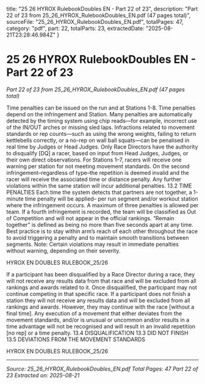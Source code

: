   title: "25 26 HYROX RulebookDoubles EN - Part 22 of 23",
  description: "Part 22 of 23 from 25_26_HYROX_RulebookDoubles_EN.pdf (47 pages total)",
  sourceFile: "25_26_HYROX_RulebookDoubles_EN.pdf",
  totalPages: 47,
  category: "pdf",
  part: 22,
  totalParts: 23,
  extractedDate: "2025-08-21T23:28:46.984Z"
}

# 25 26 HYROX RulebookDoubles EN - Part 22 of 23

*Part 22 of 23 from 25_26_HYROX_RulebookDoubles_EN.pdf (47 pages total)*

Time penalties can be issued on the run and at Stations
1-8. Time penalties depend on the infringement and
Station.
Many penalties are automatically detected by the
timing system using chip reads—for example,
incorrect use of the IN/OUT arches or missing sled
laps.
Infractions related to movement standards or rep
counts—such as using the wrong weights, failing to
return kettlebells correctly, or a no-rep on wall ball
squats—can be penalised in real time by Judges or
Head Judges.
Only Race Directors have the authority to disqualify
[DQ] a racer, based on input from Head Judges,
Judges, or their own direct observations.
For Stations 1–7, racers will receive one warning
per station for not meeting movement standards.
On the second infringement–regardless of type–the
repetition is deemed invalid and the racer will receive
the associated time or distance penalty. Any further
violations within the same station will incur additional
penalties.
13.2 TIME PENALTIES
Each time the system detects that partners are not
together, a 1-minute time penalty will be applied–
per run segment and/or workout station where the
infringement occurs. A maximum of three penalties
is allowed per team.
If a fourth infringement is recorded, the team will be
classified as Out of Competition and will not appear in
the official rankings.
“Remain together” is defined as being no more than
five seconds apart at any time. Best practice is to stay
within arm’s reach of each other throughout the race
to avoid triggering a penalty and to maintain smooth
transitions between segments.
Note: Certain violations may result in immediate penalties
without warning, depending on their severity.

HYROX EN DOUBLES RULEBOOK_25/26

If a participant has been disqualified by a Race Director
during a race, they will not receive any results data
from that race and will be excluded from all rankings
and awards related to it.
Once disqualified, the participant may not continue
competing in that specific race.
If a participant does not finish a station they will not
receive any results data and will be excluded from all
rankings and awards. However, they may continue
with the race [without a final time].
Any execution of a movement that either deviates
from the movement standards, and/or is unusual or
uncommon and/or results in a time advantage will not
be recognised and will result in an invalid repetition
[no rep] or a time penalty.
13.4 DISQUALIFICATION
13.3 DID NOT FINISH
13.5 DEVIATIONS FROM THE
MOVEMENT STANDARDS

HYROX EN DOUBLES RULEBOOK_25/26

---

*Source: 25_26_HYROX_RulebookDoubles_EN.pdf*
*Total Pages: 47*
*Part 22 of 23*
*Extracted on: 2025-08-21*
